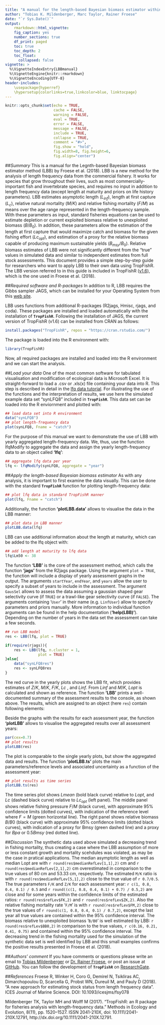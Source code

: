 ```yaml
---
title: "A manual for the length-based Bayesian biomass estimator within TropFishR"
author: "Tobias K. Mildenberger, Marc Taylor, Rainer Froese"
date: "`r Sys.Date()`"
output:
    rmarkdown::html_vignette:
    fig_caption: yes
    number_sections: true
    df_print: paged
    toc: true
    toc_depth: 2
    toc_float:
      collapsed: false
vignette: >
  %\VignetteIndexEntry{LBBmanual}
  %\VignetteEngine{knitr::rmarkdown}
  %\VignetteEncoding{UTF-8}
header-includes:
    \usepackage{hyperref}
    \hypersetup{colorlinks=true,linkcolor=blue, linktocpage}
---
```


```r
knitr::opts_chunk$set(echo = TRUE,
                      cache = FALSE,
                      warning = FALSE,
                      eval = TRUE,
                      error = FALSE,
                      message = FALSE,
                      include = TRUE,
                      collapse = TRUE,
                      comment = "#>",
                      fig.show = "hold",
                      fig.width=8, fig.height=6,
                      fig.align="center")
```


##*Summary*
This is a manual for the Legnth-based Bayesian biomass estimator method (LBB) by Froese et al. (2018). LBB is a new method for the analysis of length frequency data from the commercial fishery. It works for species that grow throughout their lives, such as most commercially-important fish and invertebrate species, and requires no input in addition to length frequency data (except length at maturity and priors on life history parameters). LBB estimates asymptotic length ($L_{inf}$), length at first capture ($L_c$), relative natural mortality ($M/K$) and relative fishing mortality ($F/M$) as means over the age range represented in the length-frequency sample. With these parameters as input, standard fisheries equations can be used to estimate depletion or current exploited biomass relative to unexploited biomass ($B/B_0$). In addition, these parameters allow the estimation of the length at first capture that would maximize catch and biomass for the given fishing effort ($Lc_{opt}$), and estimation of a proxy for the relative biomass capable of producing maximum sustainable yields ($B_{msy}/B_0$). Relative biomass estimates of LBB were not significantly different from the “true” values in simulated data and similar to independent estimates from full stock assessments. This document provides a simple step-by-step guide for researchers who want to apply LBB to their own data using TropFishR. The LBB version referred to in this guide is included in TropFishR ([v1.6](https://github.com/tokami/TropFishR/releases/tag/v1.6)), which is the one used in Froese et al. (2018). 



##*Required software and R-packages*
In addition to R, LBB requires the Gibbs sampler JAGS, which can be installed for your Operating System from this [web site](http://sourceforge.net/projects/mcmc-jags/files/JAGS/4.x).

LBB uses functions from additional R-packages (R2jags, Hmisc, rjags, and coda). These packages are installed and loaded automatically with the installation of **`TropFishR`**. Following the installation of JAGS, the current version of TropFishR (v1.6) can be installed from CRAN as follows:

```r
install.packages("TropFishR", repos = "https://cran.rstudio.com/")
```

The package is loaded into the R environment with:

```r
library(TropFishR)
```

Now, all required packages are installed and loaded into the R environment and we can start the analysis.


##*Load your data*
One of the most common software for tabulated visualisation and modification of ecological data is Microsoft Excel. It is straight-forward to load a .csv or .xls(x) file containing your data into R. This step is described in detail in the [lfq data tutorial](https://cran.r-project.org/package=TropFishR/vignettes/lfqData.html). For illustrating the use of the functions and the interpretation of results, we use here the simulated example data set "synLFQ8" included in **`TropFishR`**. This data set can be loaded into the R enviornment and plotted with:

```r
## load data set into R environment
data("synLFQ8")
## plot length-frequency data
plot(synLFQ8, Fname = "catch")
```

For the purpose of this manual we want to demonstrate the use of LBB with yearly aggregated length-frequency data. We, thus, use the function lfqModify to aggregate the data and assign the yearly length-frequency data to an object called **'lfq'**:

```r
## aggregate lfq data per year
lfq <- lfqModify(synLFQ8, aggregate = "year")
```


##*Apply the length-based Bayesian biomass estimator*
As with any analysis, it is important to first examine the data visually. This can be done with the standard **`TropFishR`** function for plotting length-frequency data:

```r
## plot lfq data in standard TropFishR manner
plot(lfq, Fname = "catch")
```

Additionally, the function **'plotLBB.data'** allows to visualise the data in the LBB manner:

```r
## plot data in LBB manner
plotLBB.data(lfq)
```

LBB can use additional information about the length at maturity, which can be added to the lfq object with:

```r
## add length at maturity to lfq data
lfq$Lm50 <- 38  
```

The function **'LBB'** is the core of the assessment method, which calls the function **'jags'** from the R2jags package. Using the argument `plot = TRUE`, the function will include a display of yearly assessment graphs in the output. The arguments `startYear`, `endYear`, and `years` allow the user to specify a subset of years to include in the assessment. The argument `GausSel` allows to assess the data assuming a gaussian shaped gear selectivity curve (if `TRUE`) or a trawl-like gear selectivity curve (if `FALSE`). The arguments containing '`User`' in their name (e.g. `LinfUser`) allow to specify parameters and priors manually. More information to individual function arguments can be found in the help documentation (**'help(LBB)'**). Depending on the number of years in the data set the assessment can take a few seconds.

```r
## run LBB model
res <- LBB(lfq, plot = TRUE)
```


```r
if(require(rjags)){
    res <- LBB(lfq, n.cluster = 1,
               plot = TRUE)
}else{
    data("synLFQ8res")
    res <- synLFQ8res
}
```

The red curve in the yearly plots shows the LBB fit, which provides estimates of $Z/K$, $M/K$, $F/K$, $Lc$ , and $Linf$. From $Linf$ and $M/K$, $Lopt$ is calculated and shown as reference. The function **'LBB'** prints a well-documented summary of the assessment results to the console, as shown above. The results, which are assigned to an object (here `res`) contain following elements: \begin{itemize} \item the input data, \item {\bfseries `GausSel'} (as defined above), \item the data frame {\bfseries `priors'}, showing used priors for $Linf$, $Z/K$,  $M/K$, $Lc$, $alpha$ and the fixed value for $F/K$, \item the data frame {\bfseries `refLev'} containing all estimated parameters and reference levels for each assessment year, \item the data frame {\bfseries `medianRefLev'} with the median and confidence intervals for all estimated parameters and reference levels over all assessment years, \item the data frame {\bfseries `lastRefLev'} with median and confidence intervals for all estimated parameters and reference levels for the last assessment year, \item and the data frame {\bfseries `LFall'} with the length frequency distribution aggregated over all assessment years. \end{itemize}

Beside the graphs with the results for each assessment year, the function **'plotLBB'** allows to visualise the aggregated results over all assessment years:

```r
par(cex=0.7)
## plot results
plotLBB(res)
```

The plot is comparable to the single yearly plots, but show the aggregated data and results. The function **'plotLBB.ts'** plots the main parameters/reference levels and associated uncertainty as a function of the assessment year:

```r
## plot results as time series
plotLBB.ts(res)
```
 
The time series plot shows $Lmean$ (bold black curve) relative to $Lopt$, and $Lc$ (dashed black curve) relative to $Lc_{opt}$ (left panel). The middle panel shows relative fishing pressure $F/M$ (black curve), with approximate 95\% confidence limits (dotted curves), with indication of the reference level where $F = M$ (green horizontal line). The right panel shows relative biomass $B/B0$ (black curve) with approximate 95\% confidence limits (dotted black curves), with indication of a proxy for Bmsy (green dashed line) and a proxy for $Bpa$ or $0.5 Bmsy$ (red dotted line).

##*Discussion*
The synthetic data used above simulated a decreasing trend in fishing mortality, thus creating a case where the LBB assumption of more or less constant growth and mortality scehdules was violated, as may be the case in pratical applications. The median asymptotic length as well as median Lopt are with `r round(res$medianRefLev[1,1],2)` cm and `r round(res$medianRefLev[2,1],2)` cm overestimated in comparison to the true values of 80 cm and 53.33 cm, respectively. The estimated `M/K` ratio is with `r round(res$medianRefLev[5,1],2)` close to the true value of `r 0.7/0.5`. The true parameters `F/K` and `Z/K` for each assessment year: `r c(1, 0.8, 0.4, 0.1) / 0.5` and `r round((c(1, 0.8, 0.4, 0.1) + 0.7) / 0.5,2)`  are close and for some years  within the confidence limits of the estimated ratios: `r round(res$refLev$FK,2)` and `r round(res$refLev$ZK,2)`. Also the relative fishing mortality rate '`F/M`' is with `r round(res$refLev$FM,2)` close to the true values of `r round(c(1, 0.8, 0.4, 0.1) / 0.7,2)`, except the last year all true values are contained within the 95\% confidence interval. The biomass relative to unexploited biomass '`B/B0`' is well estimated by LBB: `r round(res$refLev$BB0,2)` in comparison to the true values, `r c(0.16, 0.21, 0.41, 0.75)` and contained within the 95\% confidence interval. The decreasing trend in the fishing mortality used for the simulation of the synthetic data set is well identified by LBB and this small examples confirms the positive results presented in Froese et al. (2018).

##*Authors' comment*
If you have comments or questions please write an email to [Tobias Mildenberger](mailto:t.k.mildenberger@gmail.com) or [Dr. Rainer Froese](mailto:rfroese@geomar.de), or post an issue at [GitHub](https://github.com/tokami/TropFishR/issues). You can follow the development of **`TropFishR`** on [ResearchGate](https://www.researchgate.net/project/TropFishR?_esc=homefeed&_viewIds%5B0%5D=hVPmo2RDCok60qGq2z0JOroN&_viewIds%5B1%5D=zyj0j6jnUgNvrPXMrG9rouAP).


##*References*
Froese R, Winker H, Coro G, Demirel N, Tsikliras AC, Dimarchopoulou D, Scarcella G, Probst WN, Dureuil M, and Pauly D (2018). "A new approach for estimating stock status from length frequency data". ICES Journal of Marine Science. DOI: 10.1093/icesjms/fsy078

Mildenberger TK, Taylor MH and Wolff M (2017). “TropFishR: an R package for fisheries analysis with length-frequency data.” Methods in Ecology and Evolution, 8(11), pp. 1520–1527. ISSN 2041-210X, doi: 10.1111/2041-210X.12791, http://dx.doi.org/10.1111/2041-210X.12791. 
